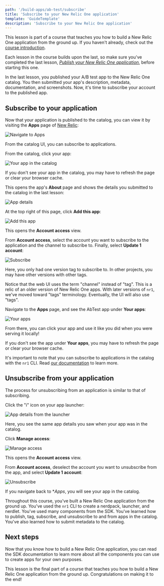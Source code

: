 ```yaml
---
path: '/build-apps/ab-test/subscribe'
title: 'Subscribe to your New Relic One application'
template: 'GuideTemplate'
description: 'Subscribe to your New Relic One application'
---
```


<Callout variant="tip" title="Course">

This lesson is part of a course that teaches you how to build a New Relic One application from the ground up. If you haven't already, check out the [course introduction](../../../ab-test).

Each lesson in the course builds upon the last, so make sure you've completed the last lesson, [_Publish your New Relic One application_](../publish), before starting this one.

</Callout>

In the last lesson, you published your A/B test app to the New Relic One catalog. You then submitted your app's description, metadata, documentation, and screenshots. Now, it's time to subscribe your account to the published app.

## Subscribe to your application

Now that your application is published to the catalog, you can view it by visiting the **Apps** page of [New Relic](https://one.newrelic.com):

![Navigate to Apps](../../../images/ab-test/nav-to-apps.png)

From the catalog UI, you can subscribe to applications.

<Steps>

<Step>

From the catalog, click your app:

![Your app in the catalog](../../../images/ab-test/app-meta-in-catalog.png)

<Callout variant="tip">

If you don't see your app in the catalog, you may have to refresh the page or clear your browser cache.

</Callout>

This opens the app's **About** page and shows the details you submitted to the catalog in the last lesson:

![App details](../../../images/ab-test/app-about.png)

</Step>

<Step>

At the top right of this page, click **Add this app**:

![Add this app](../../../images/ab-test/add-this-app.png)

This opens the **Account access** view.

</Step>

<Step>

From **Account access**, select the account you want to subscribe to the application and the channel to subscribe to. Finally, select **Update 1 account**:

![Subscribe](../../../images/ab-test/subscribe.png)

Here, you only had one version tag to subscribe to. In other projects, you may have other versions with other tags.

<Callout variant="tip" title="Technical detail">

Notice that the web UI uses the term "channel" instead of "tag". This is a relic of an older version of New Relic One apps. With later versions of `nr1`, we've moved toward "tags" terminology. Eventually, the UI will also use "tags".

</Callout>

</Step>

<Step>

Navigate to the **Apps** page, and see the AbTest app under **Your apps**:

![Your apps](../../../images/ab-test/your-apps.png)

From there, you can click your app and use it like you did when you were serving it locally!

<Callout variant="tip">

If you don't see the app under **Your apps**, you may have to refresh the page or clear your browser cache.

</Callout>

</Step>

</Steps>

It's important to note that you can subscribe to applications in the catalog with the `nr1` CLI. Read [our documentation](publish-deploy#subscribe-or-unsubscribe-apps) to learn more.

## Unsubscribe from your application

The process for unsubscribing from an application is similar to that of subscribing.

<Steps>

<Step>

Click the "i" icon on your app launcher:

![App details from the launcher](../../../images/ab-test/app-details-from-launcher.png)

Here, you see the same app details you saw when your app was in the catalog.

</Step>

<Step>

Click **Manage access**:

![Manage access](../../../images/ab-test/manage-access.png)

This opens the **Account access** view.

</Step>

<Step>

From **Account access**, deselect the account you want to unsubscribe from the app, and select **Update 1 account**:

![Unsubscribe](../../../images/ab-test/unsubscribe.png)

If you navigate back to **Apps*, you will see your app in the catalog.

</Step>

</Steps>

Throughout this course, you've built a New Relic One application from the ground up. You've used the `nr1` CLI to create a nerdpack, launcher, and nerdlet. You've used many components from the SDK. You've learned how to publish, tag, subscribe, and unsubscribe to and from apps in the catalog. You've also learned how to submit metadata to the catalog.

## Next steps

Now that you know how to build a New Relic One application, you can read the SDK documentation to learn more about all the components you can use to create apps for your own purposes.

<Callout variant="tip" title="Course">

This lesson is the final part of a course that teaches you how to build a New Relic One application from the ground up. Congratulations on making it to the end!

</Callout>